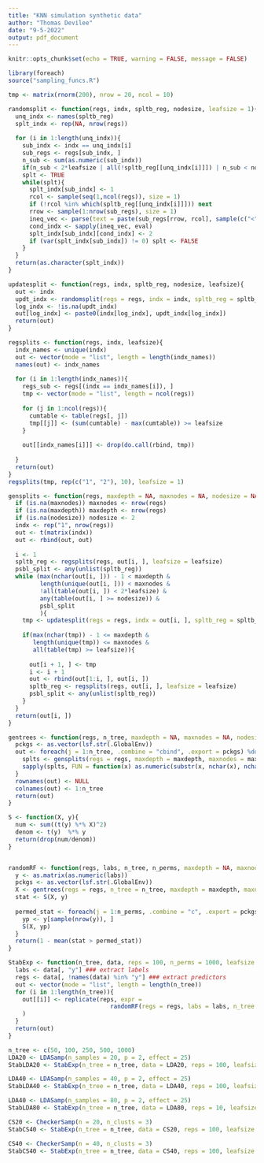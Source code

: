 ```yaml
---
title: "KNN simulation synthetic data"
author: "Thomas Devilee"
date: "9-5-2022"
output: pdf_document
---
```


```r
knitr::opts_chunk$set(echo = TRUE, warning = FALSE, message = FALSE)
```

```r
library(foreach)
source("sampling_funcs.R")
```


```r
tmp <- matrix(rnorm(200), nrow = 20, ncol = 10)

randomsplit <- function(regs, indx, spltb_reg, nodesize, leafsize = 1){
  unq_indx <- names(spltb_reg)
  splt_indx <- rep(NA, nrow(regs))
  
  for (i in 1:length(unq_indx)){
    sub_indx <- indx == unq_indx[i]
    sub_regs <- regs[sub_indx, ]
    n_sub <- sum(as.numeric(sub_indx))
    if(n_sub < 2*leafsize | all(!spltb_reg[[unq_indx[i]]]) | n_sub < nodesize) next
    splt <- TRUE
    while(splt){
      splt_indx[sub_indx] <- 1
      rcol <- sample(seq(1,ncol(regs)), size = 1)
      if (!rcol %in% which(spltb_reg[[unq_indx[i]]])) next
      rrow <- sample(1:nrow(sub_regs), size = 1)
      ineq_vec <- parse(text = paste(sub_regs[rrow, rcol], sample(c("<", "<=", ">=", ">"), size = 1), sub_regs[, rcol]))
      cond_indx <- sapply(ineq_vec, eval)
      splt_indx[sub_indx][cond_indx] <- 2
      if (var(splt_indx[sub_indx]) != 0) splt <- FALSE
    }
  }
  return(as.character(splt_indx))
}

updatesplit <- function(regs, indx, spltb_reg, nodesize, leafsize){
  out <- indx
  updt_indx <- randomsplit(regs = regs, indx = indx, spltb_reg = spltb_reg, nodesize = nodesize, leafsize = leafsize)
  log_indx <- !is.na(updt_indx)
  out[log_indx] <- paste0(indx[log_indx], updt_indx[log_indx])
  return(out)
}

regsplits <- function(regs, indx, leafsize){
  indx_names <- unique(indx)
  out <- vector(mode = "list", length = length(indx_names))
  names(out) <- indx_names
  
  for (i in 1:length(indx_names)){
    regs_sub <- regs[(indx == indx_names[i]), ]
    tmp <- vector(mode = "list", length = ncol(regs))
    
    for (j in 1:ncol(regs)){
      cumtable <- table(regs[, j])
      tmp[[j]] <- (sum(cumtable) - max(cumtable)) >= leafsize
    }
    
    out[[indx_names[i]]] <- drop(do.call(rbind, tmp))
    
  }
  return(out)
}
regsplits(tmp, rep(c("1", "2"), 10), leafsize = 1)

gensplits <- function(regs, maxdepth = NA, maxnodes = NA, nodesize = NA, leafsize = 1){
  if (is.na(maxnodes)) maxnodes <- nrow(regs)
  if (is.na(maxdepth)) maxdepth <- nrow(regs)
  if (is.na(nodesize)) nodesize <- 2
  indx <- rep("1", nrow(regs))
  out <- t(matrix(indx))
  out <- rbind(out, out)
  
  i <- 1
  spltb_reg <- regsplits(regs, out[i, ], leafsize = leafsize)
  psbl_split <- any(unlist(spltb_reg))
  while (max(nchar(out[i, ])) - 1 < maxdepth &
         length(unique(out[i, ])) < maxnodes &
         !all(table(out[i, ]) < 2*leafsize) &
         any(table(out[i, ] >= nodesize)) &
         psbl_split
         ){
    tmp <- updatesplit(regs = regs, indx = out[i, ], spltb_reg = spltb_reg, nodesize = nodesize, leafsize = leafsize)
    
    if(max(nchar(tmp)) - 1 <= maxdepth &
       length(unique(tmp)) <= maxnodes &
       all(table(tmp) >= leafsize)){
      
      out[i + 1, ] <- tmp
      i <- i + 1
      out <- rbind(out[1:i, ], out[i, ])
      spltb_reg <- regsplits(regs, out[i, ], leafsize = leafsize)
      psbl_split <- any(unlist(spltb_reg))
    }
  }
  return(out[i, ])
}

gentrees <- function(regs, n_tree, maxdepth = NA, maxnodes = NA, nodesize = NA, leafsize = 1){
  pckgs <- as.vector(lsf.str(.GlobalEnv))
  out <- foreach(j = 1:n_tree, .combine = "cbind", .export = pckgs) %dopar% {
    splts <- gensplits(regs = regs, maxdepth = maxdepth, maxnodes = maxnodes, nodesize = nodesize, leafsize = leafsize)
    sapply(splts, FUN = function(x) as.numeric(substr(x, nchar(x), nchar(x)) == 2))
  }
  rownames(out) <- NULL
  colnames(out) <- 1:n_tree
  return(out)
}

S <- function(X, y){
  num <- sum((t(y) %*% X)^2)
  denom <- t(y)  %*% y
  return(drop(num/denom))
}


randomRF <- function(regs, labs, n_tree, n_perms, maxdepth = NA, maxnodes = NA, nodesize = NA, leafsize = 1){
  y <- as.matrix(as.numeric(labs))
  pckgs <- as.vector(lsf.str(.GlobalEnv))
  X <- gentrees(regs = regs, n_tree = n_tree, maxdepth = maxdepth, maxnodes = maxnodes, nodesize = nodesize, leafsize = leafsize)
  stat <- S(X, y)
  
  permed_stat <- foreach(j = 1:n_perms, .combine = "c", .export = pckgs) %dopar% {
    yp <- y[sample(nrow(y)), ]
    S(X, yp)
  }
  return(1 - mean(stat > permed_stat))
}
```

```r
StabExp <- function(n_tree, data, reps = 100, n_perms = 1000, leafsize = 5){
  labs <- data[, "y"] ### extract labels
  regs <- data[, !names(data) %in% "y"] ### extract predictors
  out <- vector(mode = "list", length = length(n_tree))
  for (i in 1:length(n_tree)){
    out[[i]] <- replicate(reps, expr = 
                             randomRF(regs = regs, labs = labs, n_tree = n_tree[i], n_perms = n_perms, leafsize = leafsize)
    )
  }
  return(out)
}
```

```r
n_tree <- c(50, 100, 250, 500, 1000)
LDA20 <- LDASamp(n_samples = 20, p = 2, effect = 25)
StabLDA20 <- StabExp(n_tree = n_tree, data = LDA20, reps = 100, leafsize = 5)
```

```r
LDA40 <- LDASamp(n_samples = 40, p = 2, effect = 25)
StabLDA40 <- StabExp(n_tree = n_tree, data = LDA40, reps = 100, leafsize = 8)
```

```r
LDA40 <- LDASamp(n_samples = 80, p = 2, effect = 25)
StabLDA80 <- StabExp(n_tree = n_tree, data = LDA80, reps = 10, leafsize = 16)
```

```r
CS20 <- CheckerSamp(n = 20, n_clusts = 3)
StabCS40 <- StabExp(n_tree = n_tree, data = CS20, reps = 100, leafsize = 60)
```

```r
CS40 <- CheckerSamp(n = 40, n_clusts = 3)
StabCS40 <- StabExp(n_tree = n_tree, data = CS40, reps = 100, leafsize = 125)
```

